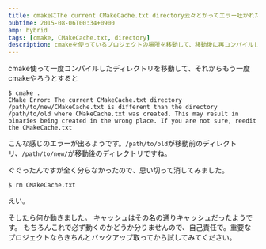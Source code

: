 ```yaml
---
title: cmakeにThe current CMakeCache.txt directory云々とかってエラー吐かれた。
pubtime: 2015-08-06T00:34+0900
amp: hybrid
tags: [cmake, CMakeCache.txt, directory]
description: cmakeを使っているプロジェクトの場所を移動して、移動後に再コンパイルしようとすると失敗する問題への対処方法です。
---
```


cmake使って一度コンパイルしたディレクトリを移動して、それからもう一度cmakeやろうとすると

```
$ cmake .
CMake Error: The current CMakeCache.txt directory /path/to/new/CMakeCache.txt is different than the directory /path/to/old where CMakeCache.txt was created. This may result in binaries being created in the wrong place. If you are not sure, reedit the CMakeCache.txt
```

こんな感じのエラーが出るようです。`/path/to/old`が移動前のディレクトリ、`/path/to/new/`が移動後のディレクトリですね。

ぐぐったんですが全く分らなかったので、思い切って消してみました。

```
$ rm CMakeCache.txt
```

えい。

そしたら何か動きました。
キャッシュはその名の通りキャッシュだったようです。
もちろんこれで必ず動くのかどうか分りませんので、自己責任で。重要なプロジェクトならきちんとバックアップ取ってから試してみてください。
